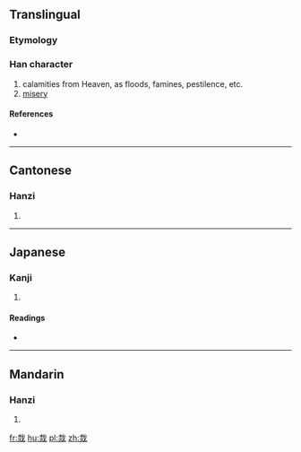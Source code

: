 {{also|災}}
==Translingual==

===Etymology===
{{Han compound|火|𢦔|c1=s|c2=p|ls=psc}}

===Han character===
{{Han char|rn=86|rad=火|as=06|sn=10|four=|canj=十戈火 (JIF)}}

# calamities from Heaven, as floods, famines, pestilence, etc.
# [[misery]]

====References====
* {{Han ref|kx=0670.130|dkj=19008|dj=1079.080|hdz=32198.160|uh=70D6|ud=28886}}

----

==Cantonese==

===Hanzi===
{{yue-hanzi|jyut=|y=joi1}}

# {{defn|lang=yue|sort=火06}}

----

==Japanese==

===Kanji===
{{ja-kanji|grade=|rs=火06}}

# {{defn|lang=ja|sort=火06}}

====Readings====
* {{ja-readings|on=[[さい]] (sai)|kun=[[わざわあい]] (wazawaai)}}

----

==Mandarin==

===Hanzi===
{{cmn-hanzi|pin=[[gé]] ([[ge2]]), [[lào]] ([[lao4]]), [[zāi]] ([[zai1]])|wg=ko<sup>2</sup>, lao<sup>4</sup>, tsai<sup>1</sup>}}

# {{defn|lang=cmn|sort=火06}}

[[fr:烖]]
[[hu:烖]]
[[pl:烖]]
[[zh:烖]]